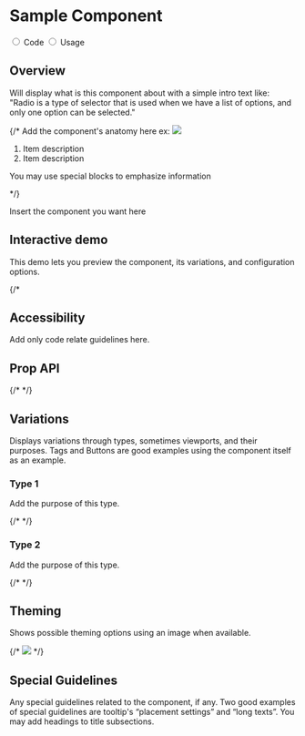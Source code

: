 
<!--- 
Import all related components and assets here. Ex: 

--->

<Meta title="Components/Sample" />


<div className="docs-title docs-title--with-tab">
  <div>
    <h1 className="docs-title__text">Sample Component</h1>
  </div>
</div>

<div className="docs-content">
  <div className="simple-tab-wrapper"></div>
  <input className="simple-tab" type="radio" name="type-tab" id="tab1" defaultChecked/>
  <label htmlFor="tab1">Code</label>

  <input className="simple-tab" type="radio" name="type-tab" id="tab2" />
  <label htmlFor="tab2">Usage</label>

  <div className="simple-tab__content content1">
  <h2>Overview</h2>
  <p>Will display what is this component about with a simple intro text like: "Radio is a type of selector that is used when we have a list of options, and only one option can be selected."</p>
  <div className="doc-anatomy-block">
    {/* Add the component's anatomy here ex:
    <img src="docs/sample-component/sample-anatomy.png" />
    <ol>
      <li>Item description</li>
      <li>Item description</li>
    </ol>
    <p className="doc-em-block">You may use special blocks to emphasize information</p>  */}
  </div>

  <Preview>
    <Story name="Overview">
      <Fragment>
        <p>Insert the component you want here</p>
      </Fragment>
    </Story>
  </Preview>

  <h2>Interactive demo</h2>
  <p>This demo lets you preview the component, its variations, and configuration options.</p>
  {/*<SamplePlayground />

  <h2>Accessibility</h2>
  <p>Add only code relate guidelines here.</p>

  <h2>Prop API</h2>
  {/* <Props of={SampleComponent} /> */}
  </div>

  <div className="simple-tab__content content2">
  <h2>Variations</h2>
  <p>Displays variations through types, sometimes viewports, and their purposes. Tags and Buttons are good examples using the component itself as an example.</p>
  <h3>Type 1</h3>
  <p>Add the purpose of this type.</p>
  {/* <SampleComponentType1 /> */}
  <h3>Type 2</h3>
  <p>Add the purpose of this type.</p>
  {/* <SampleComponentType2 /> */}

  <h2>Theming</h2> 
  <p>Shows possible theming options using an image when available.</p>
  {/* <img src="docs/sample-component/sample-theme.png" /> */}

  <h2>Special Guidelines</h2>
  <p>Any special guidelines related to the component, if any. Two good examples of special guidelines are tooltip's “placement settings” and “long texts”. You may add headings to title subsections.</p>
  </div>
</div>